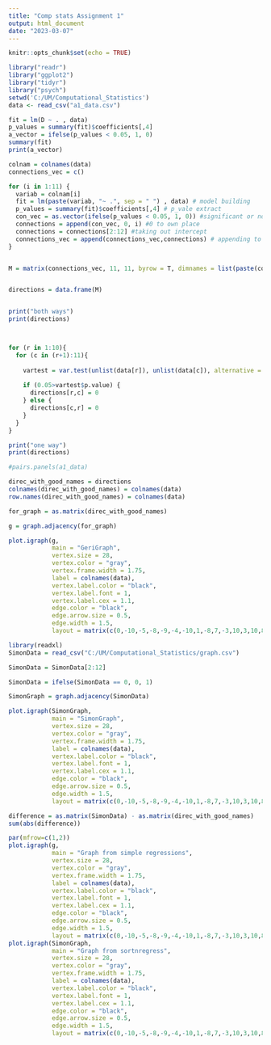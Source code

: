 ```yaml
---
title: "Comp stats Assignment 1"
output: html_document
date: "2023-03-07"
---
```


```r
knitr::opts_chunk$set(echo = TRUE)
```

```r
library("readr")
library("ggplot2")
library("tidyr")
library("psych")
setwd('C:/UM/Computational_Statistics')
data <- read_csv("a1_data.csv")
```


```r
fit = lm(D ~ . , data)
p_values = summary(fit)$coefficients[,4]
a_vector = ifelse(p_values < 0.05, 1, 0)
summary(fit)
print(a_vector)


```



```r
colnam = colnames(data)
connections_vec = c()

for (i in 1:11) {
  variab = colnam[i]
  fit = lm(paste(variab, "~ .", sep = " ") , data) # model building
  p_values = summary(fit)$coefficients[,4] # p_vale extract
  con_vec = as.vector(ifelse(p_values < 0.05, 1, 0)) #significant or not
  connections = append(con_vec, 0, i) #0 to own place
  connections = connections[2:12] #taking out intercept
  connections_vec = append(connections_vec,connections) # appending to one vector
} 


M = matrix(connections_vec, 11, 11, byrow = T, dimnames = list(paste(colnam, "_from", sep = ""),paste(colnam, "_to", sep = "")))


directions = data.frame(M)


print("both ways")
print(directions)



for (r in 1:10){
  for (c in (r+1):11){
    
    vartest = var.test(unlist(data[r]), unlist(data[c]), alternative = "greater")
    
    if (0.05>vartest$p.value) {
      directions[r,c] = 0
    } else {
      directions[c,r] = 0
    }
  }
}

print("one way")
print(directions)


```


```r
#pairs.panels(a1_data)

direc_with_good_names = directions
colnames(direc_with_good_names) = colnames(data)
row.names(direc_with_good_names) = colnames(data)

for_graph = as.matrix(direc_with_good_names)

g = graph.adjacency(for_graph)
```



```r
plot.igraph(g,
            main = "GeriGraph",
            vertex.size = 28,
            vertex.color = "gray",
            vertex.frame.width = 1.75,
            label = colnames(data),
            vertex.label.color = "black",
            vertex.label.font = 1,
            vertex.label.cex = 1.1,
            edge.color = "black",
            edge.arrow.size = 0.5,
            edge.width = 1.5,
            layout = matrix(c(0,-10,-5,-8,-9,-4,-10,1,-8,7,-3,10,3,10,8,7,10,1,9,-4,5,-8), nrow = 11, ncol = 2, byrow = T))


```

```r
library(readxl)
SimonData = read_csv("C:/UM/Computational_Statistics/graph.csv")

SimonData = SimonData[2:12]

SimonData = ifelse(SimonData == 0, 0, 1)

SimonGraph = graph.adjacency(SimonData)

plot.igraph(SimonGraph,
            main = "SimonGraph",
            vertex.size = 28,
            vertex.color = "gray",
            vertex.frame.width = 1.75,
            label = colnames(data),
            vertex.label.color = "black",
            vertex.label.font = 1,
            vertex.label.cex = 1.1,
            edge.color = "black",
            edge.arrow.size = 0.5,
            edge.width = 1.5,
            layout = matrix(c(0,-10,-5,-8,-9,-4,-10,1,-8,7,-3,10,3,10,8,7,10,1,9,-4,5,-8), nrow = 11, ncol = 2, byrow = T))


```


```r
difference = as.matrix(SimonData) - as.matrix(direc_with_good_names)
sum(abs(difference))
```

```r
par(mfrow=c(1,2))
plot.igraph(g,
            main = "Graph from simple regressions",
            vertex.size = 28,
            vertex.color = "gray",
            vertex.frame.width = 1.75,
            label = colnames(data),
            vertex.label.color = "black",
            vertex.label.font = 1,
            vertex.label.cex = 1.1,
            edge.color = "black",
            edge.arrow.size = 0.5,
            edge.width = 1.5,
            layout = matrix(c(0,-10,-5,-8,-9,-4,-10,1,-8,7,-3,10,3,10,8,7,10,1,9,-4,5,-8), nrow = 11, ncol = 2, byrow = T))
plot.igraph(SimonGraph,
            main = "Graph from sortnregress",
            vertex.size = 28,
            vertex.color = "gray",
            vertex.frame.width = 1.75,
            label = colnames(data),
            vertex.label.color = "black",
            vertex.label.font = 1,
            vertex.label.cex = 1.1,
            edge.color = "black",
            edge.arrow.size = 0.5,
            edge.width = 1.5,
            layout = matrix(c(0,-10,-5,-8,-9,-4,-10,1,-8,7,-3,10,3,10,8,7,10,1,9,-4,5,-8), nrow = 11, ncol = 2, byrow = T))

```









